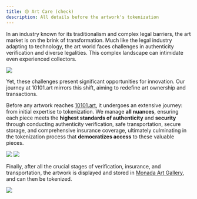 ```yaml
---
title: 🟡 Art Care (check)
description: All details before the artwork's tokenization
---
```



In an industry known for its traditionalism and complex legal barriers, the art market is on the brink of transformation. Much like the legal industry adapting to technology, the art world faces challenges in authenticity verification and diverse legalities. This complex landscape can intimidate even experienced collectors.


<Frame caption="Each artwork comes with an authentic certificate of ownership">
  <img src="https://i.ibb.co/X473gJC/DSC01601.jpg" />
</Frame>


Yet, these challenges present significant opportunities for innovation. Our journey at 10101.art mirrors this shift, aiming to redefine art ownership and transactions.

Before any artwork reaches [10101.art](https://10101.art), it undergoes an extensive journey: from initial expertise to tokenization. 
We manage **all nuances**, ensuring each piece meets the **highest standards of authenticity** and **security** through conducting authenticity verification, safe transportation, secure storage, and comprehensive insurance coverage, ultimately culminating in the tokenization process that **democratizes access** to these valuable pieces.


<Frame caption="Transportation of artworks to Monada Art Gallery">
  <img src="https://i.ibb.co/VtN28NP/DSC09985-1.jpg" />
</Frame>

<Frame caption="Storage of artworks in special portable cases for protection">
  <img src="https://i.ibb.co/wgBbvyW/DSC00791-wecompress-com.jpg" />
</Frame>


Finally, after all the crucial stages of verification, insurance, and transportation, the artwork is displayed and stored in [Monada Art Gallery](https://monada-art.gallery/), and can then be tokenized.



<Frame caption="Overview of the entire gallery">
  <img src="https://i.ibb.co/YWBT4b9/DSC00144.jpg" />
</Frame>